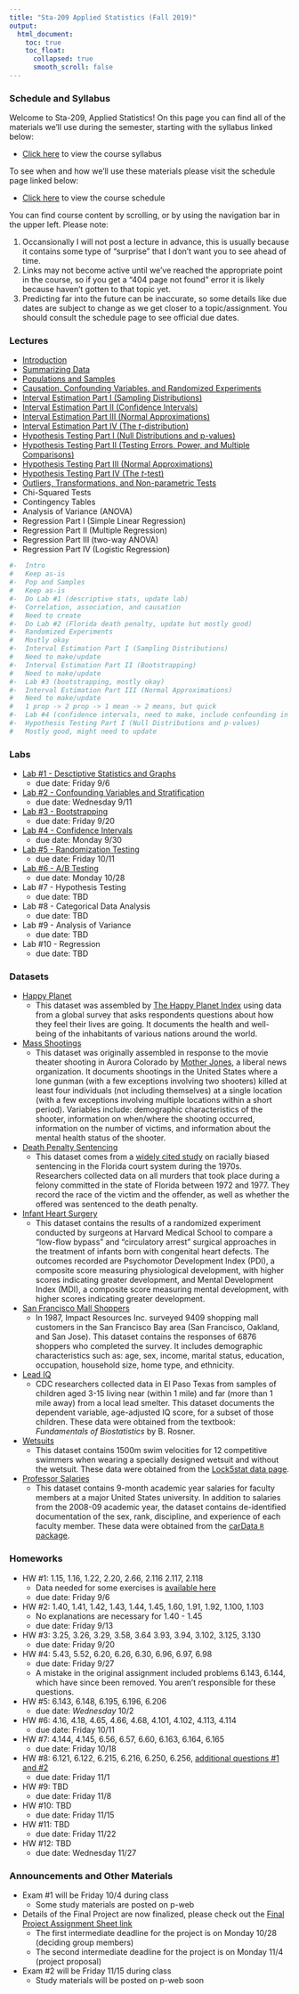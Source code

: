 ```yaml
---
title: "Sta-209 Applied Statistics (Fall 2019)"
output:
  html_document:
    toc: true
    toc_float:
      collapsed: true
      smooth_scroll: false
---
```


### Schedule and Syllabus

Welcome to Sta-209, Applied Statistics!  On this page you can find all of the materials we'll use during the semester, starting with the syllabus linked below:

- [Click here](syllabus209f19.html) to view the course syllabus

To see when and how we'll use these materials please visit the schedule page linked below:

- [Click here](tabs209f19.html) to view the course schedule

You can find course content by scrolling, or by using the navigation bar in the upper left. Please note:

1. Occansionally I will not post a lecture in advance, this is usually because it contains some type of "surprise" that I don't want you to see ahead of time.
2. Links may not become active until we've reached the appropriate point in the course, so if you get a "404 page not found" error it is likely because haven't gotten to that topic yet.
3. Predicting far into the future can be inaccurate, so some details like due dates are subject to change as we get closer to a topic/assignment. You should consult the schedule page to see official due dates.


### Lectures

- [Introduction](s209f19/intro_h.pdf)
- [Summarizing Data](s209f19/sum_h.pdf)
- [Populations and Samples](s209f19/sampling_h.pdf)
- [Causation, Confounding Variables, and Randomized Experiments](s209f19/random_h.pdf)
- [Interval Estimation Part I (Sampling Distributions)](s209f19/sampling_dist_h.pdf)
- [Interval Estimation Part II (Confidence Intervals)](s209f19/confidence_h.pdf)
- [Interval Estimation Part III (Normal Approximations)](s209f19/normal1.pdf)
- [Interval Estimation Part IV (The $t$-distribution)](s209f19/normal2.pdf)
- [Hypothesis Testing Part I (Null Distributions and p-values)](s209f19/ht1_h.pdf)
- [Hypothesis Testing Part II (Testing Errors, Power, and Multiple Comparisons)](s209f19/ht2_h.pdf)
- [Hypothesis Testing Part III (Normal Approximations)](s209f19/ht3_h.pdf)
- [Hypothesis Testing Part IV (The $t$-test)](s209f19/ht4_h.pdf)
- [Outliers, Transformations, and Non-parametric Tests](s209f19/outliers_h.pdf)
- Chi-Squared Tests
- Contingency Tables
- Analysis of Variance (ANOVA)
- Regression Part I (Simple Linear Regression)
- Regression Part II (Multiple Regression)
- Regression Part III (two-way ANOVA)
- Regression Part IV (Logistic Regression)

```r
#-	Intro
#	Keep as-is
#-	Pop and Samples
#	Keep as-is
#-	Do Lab #1 (descriptive stats, update lab)
#-	Correlation, association, and causation
#	Need to create
#-	Do Lab #2 (Florida death penalty, update but mostly good)
#-	Randomized Experiments
#	Mostly okay
#-	Interval Estimation Part I (Sampling Distributions)
#	Need to make/update
#-	Interval Estimation Part II (Bootstrapping)
#	Need to make/update
#-	Lab #3 (bootstrapping, mostly okay)
#-	Interval Estimation Part III (Normal Approximations)
#	Need to make/update
#	1 prop -> 2 prop -> 1 mean -> 2 means, but quick
#-	Lab #4 (confidence intervals, need to make, include confounding in there and maybe intro to using intervals to do a test?)
#-	Hypothesis Testing Part I (Null Distributions and p-values)
#	Mostly good, might need to update
```


### Labs

- [Lab #1 - Desctiptive Statistics and Graphs](s209f19/Lab1.html)
    - due date: Friday 9/6
- [Lab #2 - Confounding Variables and Stratification](s209f19/Lab2.html)
    - due date: Wednesday 9/11
- [Lab #3 - Bootstrapping](s209f19/Lab3.html)
    - due date: Friday 9/20
- [Lab #4 - Confidence Intervals](s209f19/Lab4.html)
    - due date: Monday 9/30
- [Lab #5 - Randomization Testing](s209f19/Lab5.html)
    - due date: Friday 10/11
- [Lab #6 - A/B Testing](s209f19/Lab6.html)
    - due date: Monday 10/28
- Lab #7 - Hypothesis Testing
    - due date: TBD
- Lab #8 - Categorical Data Analysis
    - due date: TBD
- Lab #9 - Analysis of Variance
    - due date: TBD
- Lab #10 - Regression
    - due date: TBD

### Datasets

- [Happy Planet](https://remiller1450.github.io/data/HappyPlanet.csv)
    - This dataset was assembled by [The Happy Planet Index](http://happyplanetindex.org/) using data from a global survey that asks respondents questions about how they feel their lives are going. It documents the health and well-being of the inhabitants of various nations around the world. 
- [Mass Shootings](https://remiller1450.github.io/data/MassShootings.csv)
    - This dataset was originally assembled in response to the movie theater shooting in Aurora Colorado by [Mother Jones](https://en.wikipedia.org/wiki/Mother_Jones_(magazine)), a liberal news organization.  It documents shootings in the United States where a lone gunman (with a few exceptions involving two shooters) killed at least four individuals (not including themselves) at a single location (with a few exceptions involving multiple locations within a short period). Variables include: demographic characteristics of the shooter, information on when/where the shooting occurred, information on the number of victims, and information about the mental health status of the shooter.
- [Death Penalty Sentencing](https://remiller1450.github.io/data/DeathPenaltySentencing.csv)
    - This dataset comes from a [widely cited study](https://chicagounbound.uchicago.edu/cgi/viewcontent.cgi?article=12039&context=journal_articles) on racially biased sentencing in the Florida court system during the 1970s. Researchers collected data on all murders that took place during a felony committed in the state of Florida between 1972 and 1977.  They record the race of the victim and the offender, as well as whether the offered was sentenced to the death penalty.
- [Infant Heart Surgery](https://remiller1450.github.io/data/InfantHeart.csv)
    - This dataset contains the results of a randomized experiment conducted by surgeons at Harvard Medical School to compare a "low-flow bypass" and "circulatory arrest" surgical approaches in the treatment of infants born with congenital heart defects. The outcomes recorded are Psychomotor Development Index (PDI), a composite score measuring physiological development, with higher scores indicating greater development, and Mental Development Index (MDI), a composite score measuring mental development, with higher scores indicating greater development. 
- [San Francisco Mall Shoppers](https://remiller1450.github.io/data/SF_Shoppers.csv)
    - In 1987, Impact Resources Inc. surveyed 9409 shopping mall customers in the San Francisco Bay area (San Francisco, Oakland, and San Jose).  This dataset contains the responses of 6876 shoppers who completed the survey.  It includes demographic characteristics such as: age, sex, income, marital status, education, occupation, household size, home type, and ethnicity.
- [Lead IQ](https://remiller1450.github.io/data/LeadIQ.csv)    
    - CDC researchers collected data in El Paso Texas from samples of children aged 3-15 living near (within 1 mile) and far (more than 1 mile away) from a local lead smelter.  This dataset documents the dependent variable, age-adjusted IQ score, for a subset of those children.  These data were obtained from the textbook: *Fundamentals of Biostatistics* by B. Rosner.
- [Wetsuits](https://remiller1450.github.io/data/Wetsuits.csv)  
    - This dataset contains 1500m swim velocities for 12 competitive swimmers when wearing a specially designed wetsuit and without the wetsuit. These data were obtained from the [Lock5stat data page](http://www.lock5stat.com/datapage.html).
- [Professor Salaries](https://remiller1450.github.io/data/Salaries.csv)
    - This dataset contains 9-month academic year salaries for faculty members at a major United States university.  In addition to salaries from the 2008-09 academic year, the dataset contains de-identified documentation of the sex, rank, discipline, and experience of each faculty member. These data were obtained from the [carData `R` package](https://cran.r-project.org/web/packages/carData/index.html).
    
### Homeworks

- HW #1: 1.15, 1.16, 1.22, 2.20, 2.66, 2.116 2.117, 2.118
    - Data needed for some exercises is [available here](http://www.lock5stat.com/datapage.html)
    - due date: Friday 9/6
- HW #2: 1.40, 1.41, 1.42, 1.43, 1.44, 1.45, 1.60, 1.91, 1.92, 1.100, 1.103 
    - No explanations are necessary for 1.40 - 1.45
    - due date: Friday 9/13
- HW #3: 3.25, 3.26, 3.29, 3.58, 3.64 3.93, 3.94, 3.102, 3.125, 3.130
    - due date: Friday 9/20
- HW #4: 5.43, 5.52, 6.20, 6.26, 6.30, 6.96, 6.97, 6.98
    - due date: Friday 9/27
    - A mistake in the original assignment included problems 6.143, 6.144, which have since been removed. You aren't responsible for these questions.
- HW #5: 6.143, 6.148, 6.195, 6.196, 6.206
    - due date: *Wednesday* 10/2
- HW #6: 4.16, 4.18, 4.65, 4.66, 4.68, 4.101, 4.102, 4.113, 4.114 
    - due date: Friday 10/11
- HW #7: 4.144, 4.145, 6.56, 6.57, 6.60, 6.163, 6.164, 6.165 
    - due date: Friday 10/18
- HW #8: 6.121, 6.122, 6.215, 6.216, 6.250, 6.256, [additional questions #1 and #2](s209f19/f19s209hw8.html)
    - due date: Friday 11/1
- HW #9: TBD
    - due date: Friday 11/8
- HW #10: TBD
    - due date: Friday 11/15
- HW #11: TBD
    - due date: Friday 11/22
- HW #12: TBD
    - due date: Wednesday 11/27


### Announcements and Other Materials 

- Exam #1 will be Friday 10/4 during class
    - Some study materials are posted on p-web
- Details of the Final Project are now finalized, please check out the [Final Project Assignment Sheet link](s209f19/project209.html)
    - The first intermediate deadline for the project is on Monday 10/28 (deciding group members)
    - The second intermediate deadline for the project is on Monday 11/4 (project proposal)
- Exam #2 will be Friday 11/15 during class
    - Study materials will be posted on p-web soon